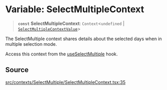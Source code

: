 # Variable: SelectMultipleContext

> **`const`** **SelectMultipleContext**: `Context`\<`undefined` \| [`SelectMultipleContextValue`](/api/latest/interfaces/SelectMultipleContextValue.mdx)\>

The SelectMultiple context shares details about the selected days when in
multiple selection mode.

Access this context from the [useSelectMultiple](/api/latest/functions/useSelectMultiple.mdx) hook.

## Source

[src/contexts/SelectMultiple/SelectMultipleContext.tsx:35](https://github.com/gpbl/react-day-picker/blob/6515ed496/src/contexts/SelectMultiple/SelectMultipleContext.tsx#L35)
